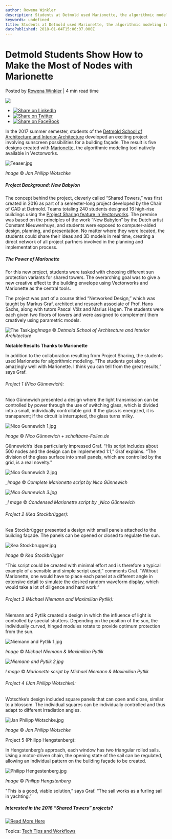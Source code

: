 ```yaml
---
author: Rowena Winkler
description: Students at Detmold used Marionette, the algorithmic modeling tool in Vectorworks, to design sunscreen possibilities for a building façade.  
keywords: undefined
title: Students at Detmold used Marionette, the algorithmic modeling tool in Vectorworks, to design sunscreen possibilities for a building façade.   
datePublished: 2018-01-04T15:06:07.000Z
---
```

  

# Detmold Students Show How to Make the Most of Nodes with Marionette

 Posted by [Rowena Winkler](https://blog.vectorworks.net/author/rowena-winkler) | 4 min read time 

![](https://blog.vectorworks.net/hubfs/Blog%20Images/170104_Marionette%20Students/Teaser.jpg) 

* [![Share on LinkedIn](https://2659751.fs1.hubspotusercontent-na1.net/hubfs/2659751/michaelDemo/share-LI.png)](http://www.linkedin.com/shareArticle?mini=true&url=https%3A%2F%2Fblog.vectorworks.net%2Fdetmold-students-show-how-to-make-the-most-of-nodes-with-marionette)
* [![Share on Twitter](https://2659751.fs1.hubspotusercontent-na1.net/hubfs/2659751/michaelDemo/share-TW.png)](https://www.twitter.com/share?text=Detmold%20Students%20Show%20How%20to%20Make%20the%20Most%20of%20Nodes%20with%20Marionette&url=https%3A%2F%2Fblog.vectorworks.net%2Fdetmold-students-show-how-to-make-the-most-of-nodes-with-marionette&via=PMGTweets)
* [![Share on FaceBook](https://2659751.fs1.hubspotusercontent-na1.net/hubfs/2659751/michaelDemo/share-FB.png)](https://www.facebook.com/sharer/sharer.php?u=https%3A%2F%2Fblog.vectorworks.net%2Fdetmold-students-show-how-to-make-the-most-of-nodes-with-marionette)

In the 2017 summer semester, students of the [Detmold School of Architecture and Interior Architecture](https://translate.google.com/translate?hl=en&prev=%5Ft&sl=de&tl=en&u=http://www.hs-owl.de/fb1/aktuelles/news.html) developed an exciting project involving sunscreen possibilities for a building façade. The result is five designs created with [Marionette](http://www.vectorworks.net/training/marionette?utm%5Fcampaign=blog&utm%5Fsource=intext&utm%5Fmedium=planetvectorworks&utm%5Fcontent=marionettestudents010418), the algorithmic modeling tool natively available in Vectorworks.

![](https://blog.vectorworks.net/hs-fs/hubfs/Blog%20Images/170104_Marionette%20Students/Teaser.jpg?width=1024&name=Teaser.jpg "Teaser.jpg")

_Image_ © _Jan Philipp Wotschke_

##### **Project Background: New Babylon**

  
The concept behind the project, cleverly called “Shared Towers,” was first created in 2016 as part of a semester-long project developed by the Chair of CAD at Detmold. Teams totaling 240 students designed 16 high-rise buildings using  the [  Project Sharing feature in Vectorworks](http://www.vectorworks.net/products/features/project-sharing?utm%5Fcampaign=blog&utm%5Fsource=intext&utm%5Fmedium=planetvectorworks&utm%5Fcontent=marionettestudents010418). The premise was based on the principles of the work “New Babylon” by the Dutch artist Constant Nieuwenhuys, and students were exposed to computer-aided design, planning, and presentation. No matter where they were located, the students could share their ideas and 3D models in real time, creating a direct network of all project partners involved in the planning and implementation process.

##### **The Power of Marionette** 
  
For this new project, students were tasked with choosing different sun protection variants for shared towers. The overarching goal was to give a new creative effect to the building envelope using Vectorworks and Marionette as the central tools.

The project was part of a course titled “Networked Design,” which was taught by Markus Graf, architect and research associate of Prof. Hans Sachs, along with tutors Pascal Völz and Marius Hagen. The students were each given two floors of towers and were assigned to complement them creatively using parametric models.

![](https://blog.vectorworks.net/hs-fs/hubfs/Blog%20Images/180104_MarionetteStudents/The%20Task.jpg?width=1024&name=The%20Task.jpg "The Task.jpg")_Image_ © _Detmold School of Architecture and Interior Architecture_ 

**Notable Results Thanks to Marionette**

In addition to the collaboration resulting from Project Sharing, the students used Marionette for algorithmic modeling. "The students got along amazingly well with Marionette. I think you can tell from the great results,” says Graf.

###### Project 1 (Nico Günnewich):

Nico Günnewich presented a design where the light transmission can be controlled by power through the use of switching glass, which is divided into a small, individually controllable grid. If the glass is energized, it is transparent; if the circuit is interrupted, the glass turns milky.

![](https://blog.vectorworks.net/hs-fs/hubfs/Blog%20Images/180104_MarionetteStudents/Nico%20Gunnewich%201.jpg?width=1024&name=Nico%20Gunnewich%201.jpg "Nico Gunnewich 1.jpg")

_Image_ © _Nico Günnewich + schaltbare-Folien.de_

Günnewich’s idea particularly impressed Graf. “His script includes about 500 nodes and the design can be implemented 1:1,” Graf explains. “The division of the glass surface into small panels, which are controlled by the grid, is a real novelty."

![](https://blog.vectorworks.net/hs-fs/hubfs/Blog%20Images/180104_MarionetteStudents/Nico%20Gunnewich%202.jpg?width=1024&name=Nico%20Gunnewich%202.jpg "Nico Gunnewich 2.jpg")

__Image_ © _Complete Marionette script by_ _Nico Günnewich_ 

_![](https://blog.vectorworks.net/hs-fs/hubfs/Blog%20Images/180104MarionetteStudents/Nico%20Gunnewich%203.jpg?width=1024&name=Nico%20Gunnewich%203.jpg "Nico Gunnewich 3.jpg")_

__I_ _mage_ © _Condensed Marionette script by_ __Nico Günnewich_

###### Project 2 (Kea Stockbrügger):

Kea Stockbrügger presented a design with small panels attached to the building façade. The panels can be opened or closed to regulate the sun.

![](https://blog.vectorworks.net/hs-fs/hubfs/Blog%20Images/180104_MarionetteStudents/Kea%20Stockbrugger.jpg?width=1024&name=Kea%20Stockbrugger.jpg "Kea Stockbrugger.jpg")

_Image_ © _Kea Stockbrügger_

“This script could be created with minimal effort and is  therefore a typical example of a sensible and simple script used,” comments Graf. “Without Marionette, one would have to place each panel at a different angle in extensive detail to simulate the desired random waveform display, which would take a lot of diligence and hard work.” 

###### Project 3 (Michael Niemann and Maximilian Pytlik):

Niemann and Pytlik created a design in which the influence of light is controlled by special shutters. Depending on the position of the sun, the individually curved, hinged modules rotate to provide optimum protection from the sun.

![](https://blog.vectorworks.net/hs-fs/hubfs/Blog%20Images/180104_MarionetteStudents/Niemann%20and%20Pytlik%201.jpg?width=864&height=300&name=Niemann%20and%20Pytlik%201.jpg "Niemann and Pytlik 1.jpg")

_Image_ © _Michael Niemann & Maximilian Pytlik_

_![](https://blog.vectorworks.net/hs-fs/hubfs/Blog%20Images/180104MarionetteStudents/Niemann%20and%20Pytlik%202.jpg?width=1024&name=Niemann%20and%20Pytlik%202.jpg "Niemann and Pytlik 2.jpg")_

 _I_ _mage_ © _Marionette script by_ _Michael Niemann & Maximilian Pytlik_

###### Project 4 (Jan Philipp Wotschke):

 Wotschke’s design included square panels that can open and close, similar to a blossom. The individual squares can be individually controlled and thus adapt to different irradiation angles.

![](https://blog.vectorworks.net/hs-fs/hubfs/Blog%20Images/180104_MarionetteStudents/Jan%20Philipp%20Wotschke.jpg?width=1024&name=Jan%20Philipp%20Wotschke.jpg "Jan Philipp Wotschke.jpg")

_Image_ © _Jan Philipp Wotschke_

Project 5 (Philipp Hengstenberg):

In Hengstenberg’s approach, each window has two triangular rolled sails. Using a motor-driven chain, the opening state of the sail can be regulated, allowing an individual pattern on the building façade to be created.

![](https://blog.vectorworks.net/hs-fs/hubfs/Blog%20Images/180104_MarionetteStudents/Philipp%20Hengestenberg.jpg?width=1024&name=Philipp%20Hengestenberg.jpg "Philipp Hengestenberg.jpg")

_Image_ © _Philipp Hengstenberg_

"This is a good, viable solution,” says Graf. “The sail works as a furling sail in yachting.”

##### Interested in the 2016 “Shared Towers” projects?

[![Read More Here](https://no-cache.hubspot.com/cta/default/3018241/66cdffa2-5fcf-4748-a82e-c17fe2265709.png)](https://cta-redirect.hubspot.com/cta/redirect/3018241/66cdffa2-5fcf-4748-a82e-c17fe2265709) 

 Topics: [Tech Tips and Workflows](https://blog.vectorworks.net/topic/tech-tips-and-workflows) 

  